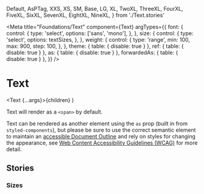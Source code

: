 <!-- Text.stories.mdx-->

  Default,
  AsPTag,
  XXS,
  XS,
  SM,
  Base,
  LG,
  XL,
  TwoXL,
  ThreeXL,
  FourXL,
  FiveXL,
  SixXL,
  SevenXL,
  EightXL,
  NineXL,
} from './Text.stories'

<Meta
  title="Foundations/Text"
  component={Text}
  argTypes={{
    font: {
      control: {
        type: 'select',
        options: ['sans', 'mono'],
      },
    },
    size: {
      control: {
        type: 'select',
        options: textSizes,
      },
    },
    weight: {
      control: {
        type: 'range',
        min: 100,
        max: 900,
        step: 100,
      },
    },
    theme: { table: { disable: true } },
    ref: { table: { disable: true } },
    as: { table: { disable: true } },
    forwardedAs: { table: { disable: true } },
  }}
/>

# Text

  <Text {...args}>{children}</Text>
)

Text will render as a `<span>` by default.

Text can be rendered as another element using the `as` prop (built in from `styled-components`), but please be sure to use the correct semantic element to maintain an <a href="https://www.w3.org/WAI/WCAG21/Understanding/headings-and-labels.html">accessible Document Outline</a> and rely on styles for changing the appearance, see <a href="https://www.w3.org/WAI/standards-guidelines/wcag/">Web Content Accessibility Guidelines (WCAG)</a> for more detail.

<Canvas>
  <Story story={Default} />
  <Story story={AsPTag} />
</Canvas>

<ArgsTable of={Text} story="^" />

## Stories

### Sizes

<Canvas>
  <Story story={XXS} />
  <Story story={XS} />
  <Story story={SM} />
  <Story story={Base} />
  <Story story={LG} />
  <Story story={XL} />
  <Story story={TwoXL} />
  <Story story={ThreeXL} />
  <Story story={FourXL} />
  <Story story={FiveXL} />
  <Story story={SixXL} />
  <Story story={SevenXL} />
  <Story story={NineXL} />
</Canvas>
